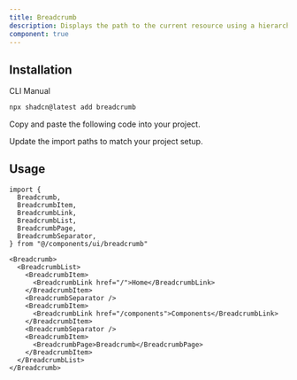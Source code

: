 ```yaml
---
title: Breadcrumb
description: Displays the path to the current resource using a hierarchy of links.
component: true
---
```


<ComponentPreview
  name="breadcrumb-01"
  className="[&_.preview]:p-2"
  description="A breadcrumb with a collapsible dropdown."
/>

<ComponentPreview
  name="breadcrumb-02"
  className="[&_.preview]:p-2"
  description="A breadcrumb with a collapsible dropdown."
/>

<ComponentPreview
  name="breadcrumb-03"
  className="[&_.preview]:p-2"
  description="A breadcrumb with a collapsible dropdown."
/>

<ComponentPreview
  name="breadcrumb-04"
  className="[&_.preview]:p-2"
  description="A breadcrumb with a collapsible dropdown."
/>

<ComponentPreview
  name="breadcrumb-05"
  className="[&_.preview]:p-2"
  description="A breadcrumb with a collapsible dropdown."
/>

## Installation

<CodeTabs>

<TabsList>
  <TabsTrigger value="cli">CLI</TabsTrigger>
  <TabsTrigger value="manual">Manual</TabsTrigger>
</TabsList>
<TabsContent value="cli">

```bash
npx shadcn@latest add breadcrumb
```

</TabsContent>

<TabsContent value="manual">

<Steps>

<Step>Copy and paste the following code into your project.</Step>

<ComponentSource name="breadcrumb" title="components/ui/breadcrumb.tsx" />

<Step>Update the import paths to match your project setup.</Step>

</Steps>

</TabsContent>

</CodeTabs>

## Usage

```tsx showLineNumbers
import {
  Breadcrumb,
  BreadcrumbItem,
  BreadcrumbLink,
  BreadcrumbList,
  BreadcrumbPage,
  BreadcrumbSeparator,
} from "@/components/ui/breadcrumb"
```

```tsx showLineNumbers
<Breadcrumb>
  <BreadcrumbList>
    <BreadcrumbItem>
      <BreadcrumbLink href="/">Home</BreadcrumbLink>
    </BreadcrumbItem>
    <BreadcrumbSeparator />
    <BreadcrumbItem>
      <BreadcrumbLink href="/components">Components</BreadcrumbLink>
    </BreadcrumbItem>
    <BreadcrumbSeparator />
    <BreadcrumbItem>
      <BreadcrumbPage>Breadcrumb</BreadcrumbPage>
    </BreadcrumbItem>
  </BreadcrumbList>
</Breadcrumb>
```
 
